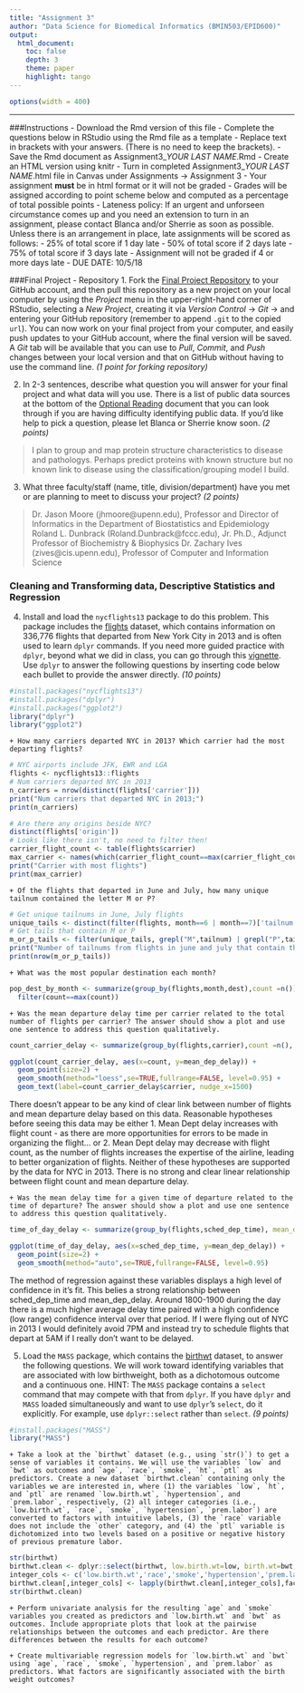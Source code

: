 ```yaml
---
title: "Assignment 3"
author: "Data Science for Biomedical Informatics (BMIN503/EPID600)"
output: 
  html_document:
    toc: false 
    depth: 3 
    theme: paper 
    highlight: tango
---
```

    
```r
options(width = 400)
```   
***

###Instructions
- Download the Rmd version of this file
- Complete the questions below in RStudio using the Rmd file as a template 
- Replace text in brackets with your answers. (There is no need to keep the brackets).
- Save the Rmd document as Assignment3_*YOUR LAST NAME*.Rmd
- Create an HTML version using knitr
- Turn in completed Assignment3_*YOUR LAST NAME*.html file in Canvas under Assignments -> Assignment 3
- Your assignment **must** be in html format or it will not be graded
- Grades will be assigned according to point scheme below and computed as a percentage of total possible points
- Lateness policy: If an urgent and unforseen circumstance comes up and you need an extension to turn in an assignment, please contact Blanca and/or Sherrie as soon as possible. Unless there is an arrangement in place, late assignments will be scored as follows: 
    - 25% of total score if 1 day late
    - 50% of total score if 2 days late
    - 75%  of total score if 3 days late
    - Assignment will not be graded if 4 or more days late
- DUE DATE: 10/5/18


###Final Project - Repository
1. Fork the [Final Project Repository](https://github.com/HimesGroup/BMIN503_Final_Project) to your GitHub account, and then pull this repository as a new project on your local computer by using the _Project_ menu in the upper-right-hand corner of RStudio, selecting a _New Project_, creating it via _Version Control_ -> _Git_ -> and entering your GitHub repository (remember to append `.git` to the copied `url`). You can now work on your final project from your computer, and easily push updates to your GitHub account, where the final version will be saved. A _Git_ tab will be available that you can use to _Pull_, _Commit_, and _Push_ changes between your local version and that on GitHub without having to use the command line. *(1 point for forking repository)*

2. In 2-3 sentences, describe what question you will answer for your final project and what data will you use. There is a list of public data sources at the bottom of the [Optional Reading](https://github.com/HimesGroup/BMIN503/blob/master/Module1_Optional_Reading.Rmd) document that you can look through if you are having difficulty identifying public data. If you'd like help to pick a question, please let Blanca or Sherrie know soon. *(2 points)*

> I plan to group and map protein structure characteristics to disease and pathologys. Perhaps predict proteins with known structure but no known link to disease using the classification/grouping model I build.

3. What three faculty/staff (name, title, division/department) have you met or are planning to meet to discuss your project? *(2 points)*

> Dr. Jason Moore (jhmoore@upenn.edu), Professor and Director of Informatics in the Department of Biostatistics and Epidemiology
> Roland L. Dunbrack (Roland.Dunbrack@fccc.edu), Jr. Ph.D., Adjunct Professor of Biochemistry & Biophysics
> Dr. Zachary Ives (zives@cis.upenn.edu), Professor of Computer and Information Science 

### Cleaning and Transforming data, Descriptive Statistics and Regression
4. Install and load the `nycflights13` package to do this problem. This package includes the [flights](https://www.rdocumentation.org/packages/nycflights13/versions/1.0.0/topics/flights) dataset, which contains information on 336,776 flights that departed from New York City in 2013 and is often used to learn `dplyr` commands. If you need more guided practice with `dplyr`, beyond what we did in class, you can go through this [vignette](https://cran.r-project.org/web/packages/dplyr/vignettes/dplyr.html). Use `dplyr` to answer the following questions by inserting code below each bullet to provide the answer directly. *(10 points)*

```r
#install.packages("nycflights13")
#install.packages("dplyr")
#install.packages("ggplot2")
library("dplyr")
library("ggplot2")
```


    + How many carriers departed NYC in 2013? Which carrier had the most departing flights?
  
```r
# NYC airports include JFK, EWR and LGA
flights <- nycflights13::flights
# Num carriers departed NYC in 2013
n_carriers = nrow(distinct(flights['carrier']))
print("Num carriers that departed NYC in 2013;")
print(n_carriers)

# Are there any origins beside NYC?
distinct(flights['origin'])
# Looks like there isn't, no need to filter then!
carrier_flight_count <- table(flights$carrier)
max_carrier <- names(which(carrier_flight_count==max(carrier_flight_count)))
print("Carrier with most flights")
print(max_carrier)
```

    
    + Of the flights that departed in June and July, how many unique tailnum contained the letter M or P?
    
```r
# Get unique tailnums in June, July flights
unique_tails <- distinct(filter(flights, month==6 | month==7)['tailnum'])
# Get tails that contain M or P
m_or_p_tails <- filter(unique_tails, grepl("M",tailnum) | grepl("P",tailnum))
print("Number of tailnums from flights in june and july that contain the letter M or P.")
print(nrow(m_or_p_tails))
```
  

    + What was the most popular destination each month?
    
```r
pop_dest_by_month <- summarize(group_by(flights,month,dest),count =n()) %>%
  filter(count==max(count))
```
    
    + Was the mean departure delay time per carrier related to the total number of flights per carrier? The answer should show a plot and use one sentence to address this question qualitatively.
    
```r
count_carrier_delay <- summarize(group_by(flights,carrier),count =n(), mean_dep_delay=mean(dep_delay, na.rm=T))

ggplot(count_carrier_delay, aes(x=count, y=mean_dep_delay)) +
  geom_point(size=2) + 
  geom_smooth(method="loess",se=TRUE,fullrange=FALSE, level=0.95) +
  geom_text(label=count_carrier_delay$carrier, nudge_x=1500)
```

There doesn't appear to be any kind of clear link between number of flights and mean departure delay based on this data. Reasonable hypotheses before seeing this data may be either 1. Mean Dept delay increases with flight count - as there are more opportunities for errors to be made in organizing the flight... or 2. Mean Dept delay may decrease with flight count, as the number of flights increases the expertise of the airline, leading to better organization of flights. Neither of these hypotheses are supported by the data for NYC in 2013. There is no strong and clear linear relationship between flight count and mean departure delay.
    
    + Was the mean delay time for a given time of departure related to the time of departure? The answer should show a plot and use one sentence to address this question qualitatively.
    
```r
time_of_day_delay <- summarize(group_by(flights,sched_dep_time), mean_dep_delay=mean(dep_delay, na.rm=T))

ggplot(time_of_day_delay, aes(x=sched_dep_time, y=mean_dep_delay)) +
  geom_point(size=2) + 
  geom_smooth(method="auto",se=TRUE,fullrange=FALSE, level=0.95)
```

The method of regression against these variables displays a high level of confidence in it's fit. This belies a strong relationship between sched_dep_time and mean_dep_delay. Around 1800-1900 during the day there is a much higher average delay time paired with a high confidence (low range) confidence interval over that period. If I were flying out of NYC in 2013 I would definitely avoid 7PM and instead try to schedule flights that depart at 5AM if I really don't want to be delayed.


5. Load the `MASS` package, which contains the  [birthwt](https://stat.ethz.ch/R-manual/R-devel/library/MASS/html/birthwt.html) dataset, to answer the following questions. We will work toward identifying variables that are associated with low birthweight, both as a dichotomous outcome and a continuous one. HINT: The `MASS` package contains a `select` command that may compete with that from `dplyr`. If you have `dplyr` and `MASS` loaded simultaneously and want to use `dplyr`'s `select`, do it explicitly. For example, use `dplyr::select` rather than `select`. *(9 points)*

```r
#install.packages("MASS")
library("MASS")
```


    + Take a look at the `birthwt` dataset (e.g., using `str()`) to get a sense of variables it contains. We will use the variables `low` and `bwt` as outcomes and `age`, `race`, `smoke`, `ht`, `ptl` as predictors. Create a new dataset `birthwt.clean` containing only the variables we are interested in, where (1) the variables `low`, `ht`, and `ptl` are renamed `low.birth.wt`, `hypertension`, and `prem.labor`, respectively, (2) all integer categories (i.e., `low.birth.wt`, `race`, `smoke`, `hypertension`, `prem.labor`) are converted to factors with intuitive labels, (3) the `race` variable does not include the `other` category, and (4) the `ptl` variable is dichotomized into two levels based on a positive or negative history of previous premature labor. 
    
```r
str(birthwt)
birthwt.clean <- dplyr::select(birthwt, low.birth.wt=low, birth.wt=bwt, age, race, smoke, hypertension=ht, prem.labor=ptl)
integer_cols <- c('low.birth.wt','race','smoke','hypertension','prem.labor')
birthwt.clean[,integer_cols] <- lapply(birthwt.clean[,integer_cols],factor)
str(birthwt.clean)
```

    
    + Perform univariate analysis for the resulting `age` and `smoke` variables you created as predictors and `low.birth.wt` and `bwt` as outcomes. Include appropriate plots that look at the pairwise relationships between the outcomes and each predictor. Are there differences between the results for each outcome?
    
    + Create multivariable regression models for `low.birth.wt` and `bwt` using `age`, `race`, `smoke`, `hypertension`, and `prem.labor` as predictors. What factors are significantly associated with the birth weight outcomes?




